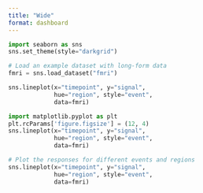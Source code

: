 ```yaml
---
title: "Wide"
format: dashboard
---
```


```python
import seaborn as sns
sns.set_theme(style="darkgrid")

# Load an example dataset with long-form data
fmri = sns.load_dataset("fmri")
```

```python
sns.lineplot(x="timepoint", y="signal",
             hue="region", style="event",
             data=fmri)
```


```python
import matplotlib.pyplot as plt
plt.rcParams['figure.figsize'] = (12, 4)
sns.lineplot(x="timepoint", y="signal",
             hue="region", style="event",
             data=fmri)
```


```python
# Plot the responses for different events and regions
sns.lineplot(x="timepoint", y="signal",
             hue="region", style="event",
             data=fmri)
```